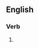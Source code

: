 ==English==

===Verb===
{{head|en|present participle}}

# {{present participle of|polycondense|lang=en|nocat=1}}